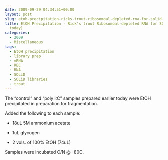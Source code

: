 ```yaml
---
date: 2009-09-29 04:34:51+00:00
layout: post
slug: etoh-precipitation-ricks-trout-ribosomoal-depleted-rna-for-solid-wtk-from-today
title: EtOH Precipitation - Rick's trout Ribosomoal-depleted RNA for SOLiD WTK (from
  today)
categories:
  - 2009
  - Miscellaneous
tags:
  - EtOH precipitation
  - library prep
  - mRNA
  - RBC
  - RNA
  - SOLiD
  - SOLiD libraries
  - trout
---
```


The "control" and "poly I:C" samples prepared earlier today were EtOH precipitated in preparation for fragmentation.

Added the following to each sample:




    
  * 18uL 5M ammonium acetate

    
  * 1uL glycogen

    
  * 2 vols. of 100% EtOH (74uL)



Samples were incubated O/N @ -80C.
